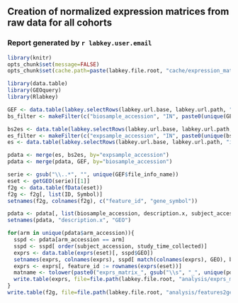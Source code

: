 ## Creation of normalized expression matrices from raw data for all cohorts

### Report generated by `r labkey.user.email`

```r
library(knitr)
opts_chunk$set(message=FALSE)
opts_chunk$set(cache.path=paste(labkey.file.root, "cache/expression_matrix_creation/", sep="/"), cache=FALSE)
```

```r
library(data.table)
library(GEOquery)
library(Rlabkey)
```

```r
GEF <- data.table(labkey.selectRows(labkey.url.base, labkey.url.path, "study", "gene_expression_files", colNameOpt="rname"))
bs_filter <- makeFilter(c("biosample_accession", "IN", paste0(unique(GEF$biosample_accession), collapse=";")))

bs2es <- data.table(labkey.selectRows(labkey.url.base, labkey.url.path, "immport", "biosample_2_expsample", colFilter=bs_filter, colNameOpt="rname"))
es_filter <- makeFilter(c("expsample_accession", "IN", paste0(unique(bs2es$expsample_accession), collapse=";")))
es <- data.table(labkey.selectRows(labkey.url.base, labkey.url.path, "immport", "expsample", colFilter=es_filter, colNameOpt="rname"))

pdata <- merge(es, bs2es, by="expsample_accession")
pdata <- merge(pdata, GEF, by="biosample_accession")

serie <- gsub("\\..*", "", unique(GEF$file_info_name))
eset <- getGEO(serie)[[1]]
f2g <- data.table(fData(eset))
f2g <- f2g[, list(ID, Symbol)]
setnames(f2g, colnames(f2g), c("feature_id", "gene_symbol"))

pdata <- pdata[, list(biosample_accession, description.x, subject_accession, study_time_collected, arm_accession, arm_name)]
setnames(pdata, "description.x", "GEO")
```

```r
for(arm in unique(pdata$arm_accession)){
  sspd <- pdata[arm_accession == arm]
  sspd <- sspd[ order(subject_accession, study_time_collected)]
  exprs <- data.table(exprs(eset)[, sspd$GEO])
  setnames(exprs, colnames(exprs), sspd[ match(colnames(exprs), GEO), biosample_accession])
  exprs <- exprs[, feature_id := rownames(exprs(eset))]
  matname <- tolower(paste0("exprs_matrix_", gsub("\\s", "_", unique(pdata[arm_accession==arm, arm_name])), ".tsv"))
  write.table(exprs, file=file.path(labkey.file.root, "analysis/exprs_matrices", matname), sep="\t", quote=FALSE, row.names=FALSE)
}
write.table(f2g, file=file.path(labkey.file.root, "analysis/features2genes", "HT12_V3.tsv"), row.names=FALSE)
```

